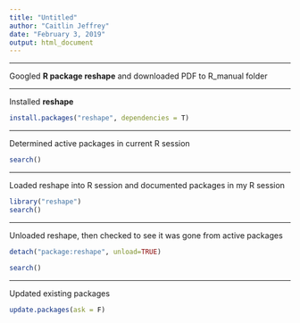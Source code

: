 ```yaml
---
title: "Untitled"
author: "Caitlin Jeffrey"
date: "February 3, 2019"
output: html_document
---
```


---

Googled **R package reshape** and downloaded PDF to R_manual folder

---

Installed **reshape**


```r
install.packages("reshape", dependencies = T)
```


        
---

Determined active packages in current R session

```r
search()
```

 

---

Loaded reshape into R session and documented packages in my R session 

```r
library("reshape")
search()

```

 
 ---
 
 Unloaded reshape, then checked to see it was gone from active packages
 
```r
detach("package:reshape", unload=TRUE)
```


```r
search()
```

 

---

Updated existing packages

```r
update.packages(ask = F)
```
